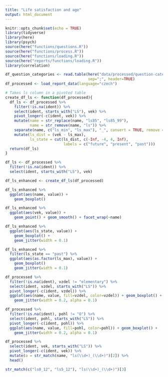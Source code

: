 ```yaml
---
title: "Life satisfaction and age"
output: html_document
---
```


```r
knitr::opts_chunk$set(echo = TRUE)
library(tidyverse)
library(here)
library(psych)
source(here("functions/questions.R"))
source(here("functions/process.R"))
source(here("functions/loading.R"))
source(here("reports/functions/loading.R"))
library(correlation)
```

```r
df_question_categories <- read.table(here("data/processed/question-categories.csv"),
                                     sep=";", header=TRUE)
df_processed <- load_report_data(language="czech")

# Takes ls column in a pivoted table
create_df_ls <- function(df_processed){
  df_ls <- df_processed %>%
    filter(!is.na(ident)) %>%
    select(ident, starts_with("LS"), vek) %>%
    pivot_longer(-c(ident, vek)) %>%
    mutate(name = str_replace(name, "ls85", "ls85_99"),
           name = str_remove(name, "ls")) %>%
    separate(name, c("ls_min", "ls_max"), "_", convert = TRUE, remove = FALSE) %>%
    mutate(ls_dist = (vek - ls_max),
           ls_state = cut(ls_dist, c(-Inf, -4, 4, Inf),
                          labels = c("future", "present", "past")))
  return(df_ls)
}
```

```r
df_ls <- df_processed %>%
  filter(!is.na(ident)) %>%
  select(ident, starts_with("LS"), vek)

df_ls_enhanced <- create_df_ls(df_processed)
```

```r
df_ls_enhanced %>%
  ggplot(aes(name, value)) +
    geom_boxplot() 
```

```r
df_ls_enhanced %>%
  ggplot(aes(vek, value)) +
    geom_point() + geom_smooth() + facet_wrap(~name)
```


```r
df_ls_enhanced %>%
  ggplot(aes(ls_state, value)) +
    geom_boxplot() +
    geom_jitter(width = 0.1)
```

```r
df_ls_enhanced %>%
  filter(ls_state == "past") %>%
  ggplot(aes(as.factor(ls_max), value)) +
    geom_boxplot()
    geom_jitter(width = 0.1)
```

```r
df_processed %>%
  filter(!is.na(ident), vzdel != "elementary") %>%
  select(ident, vzdel, starts_with("LS")) %>%
  pivot_longer(-c(ident, vzdel)) %>%
  ggplot(aes(name, value, fill=vzdel, color=vzdel)) + geom_boxplot() +
    geom_jitter(width = 0.2, alpha = 0.1)
```

```r
df_processed %>%
  filter(!is.na(ident), pohl != "O") %>%
  select(ident, pohl, starts_with("LS")) %>%
  pivot_longer(-c(ident, pohl)) %>%
  ggplot(aes(name, value, fill=pohl, color=pohl)) + geom_boxplot() +
    geom_jitter(width = 0.2, alpha = 0.1)
```

```r
df_processed %>%
  select(ident, vek, starts_with("LS")) %>%
  pivot_longer(-c(ident, vek)) %>%
  mutate(a = str_match(name, "ls(\\d+)_(\\d+)")[2]) %>%
  head()

str_match(c("ls0_12", "ls5_12"), "ls(\\d+)_(\\d+)")[3]
```

